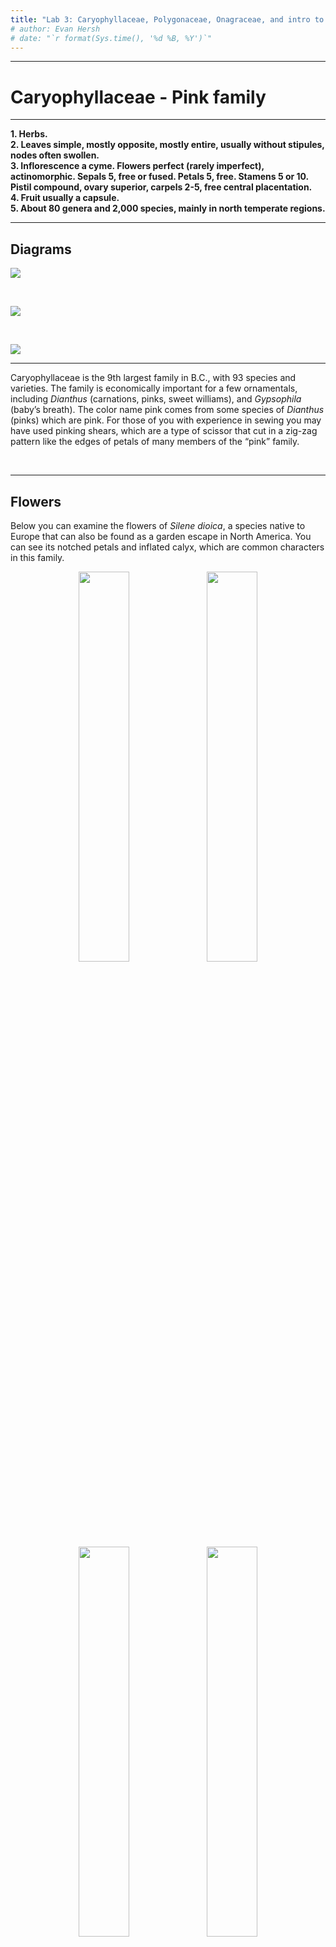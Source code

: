 ```yaml
---
title: "Lab 3: Caryophyllaceae, Polygonaceae, Onagraceae, and intro to GBIF"
# author: Evan Hersh
# date: "`r format(Sys.time(), '%d %B, %Y')`"
---
```


---

# Caryophyllaceae - Pink family

---

**1.	Herbs.**  
**2.	Leaves simple, mostly opposite, mostly entire, usually without stipules, nodes often swollen.**  
**3.	Inflorescence a cyme.  Flowers perfect (rarely imperfect), actinomorphic.  Sepals 5, free or fused.  Petals 5, free. Stamens 5 or 10.  Pistil compound, ovary superior, carpels 2-5, free central placentation.**  
**4.	Fruit usually a capsule.**  
**5.	About 80 genera and 2,000 species, mainly in north temperate regions.**  

---

## Diagrams

![](media/diagram_Caryophyllaceae1.png)

</br>

![](media/diagram_Caryophyllaceae2.png)

</br>

![](media/diagram_Caryophyllaceae3.png)

---

Caryophyllaceae is the 9th largest family in B.C., with 93 species and varieties.  The family is economically important for a few ornamentals, including *Dianthus* (carnations, pinks, sweet williams), and *Gypsophila* (baby's breath).  The color name pink comes from some species of *Dianthus* (pinks) which are pink.  For those of you with experience in sewing you may have used pinking shears, which are a type of scissor that cut in a zig-zag pattern like the edges of petals of many members of the “pink” family.

&nbsp;

---

## Flowers

Below you can examine the flowers of *Silene dioica*, a species native to Europe that can also be found as a garden escape in North America. You can see its notched petals and inflated calyx, which are common characters in this family. 

<p align="center">
![](./media/Caryophyllaceae_1.jpeg){width=40%} ![](./media/Caryophyllaceae_2.jpeg){width=40%}
![](./media/Caryophyllaceae_3.jpeg){width=40%} ![](./media/Caryophyllaceae_4.jpeg){width=40%}
</p>

&nbsp;

Here is a dissected flower. Can you identify all of the floral parts?

<p align="center">
![](./media/Caryophyllaceae_6.jpeg){width=80%}
</p>

&nbsp;

---

Here's a similar example of *Dianthus* sp. (carnations). *Dianthus* species are mainly native to Europe and Asia, but the genus is full of beautiful ornamentals that are planted worldwide. 

<p align="center">
![](./media/Caryophyllaceae_7.jpeg){width=40%} ![](./media/Caryophyllaceae_8.jpeg){width=40%}
![](./media/Caryophyllaceae_10.jpeg){width=40%}
</p>

&nbsp;

Here are some photos of a single petal from *Dianthus* sp. Can you identify the 'claw' and 'blade'?

<p align="center">
![](./media/Caryophyllaceae_11.jpeg){width=40%} ![](./media/Caryophyllaceae_12.jpeg){width=40%}
</p>

&nbsp;

---

## Leaves

Here you can see swollen nodes and opposite leaves, which are very common vegetative features in the Caryophyllaceae.

<p align="center">
![](./media/Caryophyllaceae_5.jpeg){width=80%}
</p>

<p align="center">
![](./media/Caryophyllaceae_9.jpeg){width=80%}
</p>

&nbsp;

---

## Fruit

Here is an unripe *Dianthus* fruit. You can see the fruit split open on the right. Can you tell the fruit type and placentation?

<p align="center">
![](./media/Caryophyllaceae_13.jpeg){width=40%} ![](./media/Caryophyllaceae_14.jpeg){width=40%}
</p>

&nbsp;

Here is a more mature example from *Silene dioica*.

<p align="center">
![](./media/Caryophyllaceae_16.jpeg){width=40%} ![](./media/Caryophyllaceae_17.jpeg){width=40%}
![](./media/Caryophyllaceae_18.jpeg){width=40%}
</p>



---

## Inflorescence

Another diagnostic character for the Caryophyllaceae is its inflorescence, which is typically a cyme. Pictured below is an inflorescence of *Stellaria media*, a common weed around the Vancouver area. Is this an example of a simple or a compound cyme?

<p align="center">
![](./media/Caryophyllaceae_15.jpeg){width=80%} 
</p>

</br>

*Silene dioica* also exhibits a cymose inflorescence structure.

<p align="center">
![](./media/Caryophyllaceae_19.jpeg){width=80%} 
</p>

---

## -KNOWLEDGE CHECK 3.1-

Draw a member of the Caryophyllaceae and include the following in your drawing: 

* Fused calyx  
* Notched petals
* Swollen nodes with opposite leaves
* Typical fruit and placentation 
* Cymose inflorescence structure  
* Make sure to label using the following terms: corolla, calyx, stamens, pistil, fruit (indicate fruit and placentation type)

&nbsp;

---

# Polygonaceae - Buckwheat family

---

**1.  Herbs, shrubs, or rarely vines or trees.**  
**2.  Leaves simple, alternate, often with a stipular sheath at the petiole base.  Stems often with swollen nodes.**  
**3.  Flowers usually perfect, actinomorphic, perianth in one series or of 2 series of 3 tepals each.  Tepals 3-6, usually not fused.  Stamens 6-9.  Pistil compound, ovary superior, carpels 2-4 but ovary with only 1 ovule, placentation basal.**  
**4.  Fruit an achene.**  
**5.  About 37 genera and 800 species, mainly in North Temperate regions.**  

---

## Diagrams

![](media/diagram_Polygonaceae1.png)

</br>

![](media/diagram_Polygonaceae2.png)

</br>

![](media/diagram_Polygonaceae3.png)

---

Polygonaceae is the 10th largest family in B.C., with 66 species, however this number includes several introduced weedy species.  Agricultural crops in the Polygonaceae include *Fagopyrum* (buckwheat) and *Rheum* (rhubarb).  A large number of *Polygonum* species have been reclassified to *Persicaria* and *Fallopia*.  When you use FNA and iNaturalist to identify members of this family make sure to check that you have the most current name.

---

## Flowers

Polygonaceae species typically have small white or pink flowers with parts in threes. Below you can see pictures of *Persicaria hydropiperoides*, a species that can be found around Vancouver in wet areas. Notice the crowded inflorescence with tiny pinkish flowers.

<p align="center">
![](./media/Polygonaceae_3.jpeg){width=40%} ![](./media/Polygonaceae_4.jpeg){width=40%}
</p>

&nbsp;

Another example is *Aconogonum campanulatum*, a species from the Himalayas that can be found at the UBC Botanical Garden. Take a look at those tiny flowers - can you identify the tepals, stamens, and styles?

<p align="center">
![](./media/Polygonaceae_5.jpeg){width=40%} ![](./media/Polygonaceae_6.jpeg){width=40%}
![](./media/Polygonaceae_7.jpeg){width=40%} ![](./media/Polygonaceae_8.jpeg){width=40%}
</p>

&nbsp;

---

## Nodes

An important diagnostic character for Polygonaceae is associated with their nodes, which are often swollen and have a stipular sheath (called an 'ocrea'). Can you see these characters in *P. hydropiperoides*?

<p align="center">
![](./media/Polygonaceae_1.jpeg){width=40%} ![](./media/Polygonaceae_2.jpeg){width=40%}
</p>

&nbsp;

Here are the nodes of *A. campanulatum*. In this species, the ocrea wraps around both the stem and the petiole - these different ocrea characters are often used in the Polygonaceae key to differentiate between species. In the photo on the right, you can see that ocrea has torn, but remains at the node as withered papery bits.

<p align="center">
![](./media/Polygonaceae_9.jpeg){width=40%} ![](./media/Polygonaceae_10.jpeg){width=40%}
</p>

---

## Heterostyly

The species *Fagopyrum esculentum* (buckwheat - not to be mistaken for *Eriogonum* sp. which are also called buckwheat...that's the problem with common names y'all!!!) is cultivated for its achenes (see below) and as a cover crop. *F. esculentum* is a great example of 'heterostyly', a condition that promotes outcrossing where flowers take two forms: 'pin' flowers that have long styles and short stamens, and 'thrum' flowers that have long stamens and short styles. Within an individual, every flower is either pin or thrum, and can only be pollinated by an insect that has visited the opposing form first. Can you differentiate between pin and thrum flowers in the pictures below?

<p align="center">
![](./media/Polygonaceae_11.jpeg){width=40%} ![](./media/Polygonaceae_12.jpeg){width=40%}
![](./media/Polygonaceae_13.jpeg){width=40%} ![](./media/Polygonaceae_14.jpeg){width=40%}
</p>

&nbsp;

---

## Fruit

Polygonaceae fruit are classified as achenes, despite the fact that they develop from a compound pistil. Even though they can have 2-4 carpels, only one ovule is formed within the ovary. Here you can see the three-sided achene of *F. esculentum*.

<p align="center">
![](./media/Polygonaceae_15.jpeg){width=40%} ![](./media/Polygonaceae_16.jpeg){width=40%}
</p>

&nbsp;

Achenes in the genus *Rumex* (docks and sorrels) are unique within the Polygonaceae. The inner three tepals are closely accrescent to the achene inside, forming a three-sided structure that is often adorned with wings or barbs on the margins. In addition, these inner tepals often have a round tubercule or 'callosity' on one or all three sides. See examples of *Rumex* achenes below. They often change to a reddish-brownish colour as they age. Can you spot the barbs and callosity? If you see anything like this out and about you can be pretty sure you've found *Rumex* sp....

<p align="center">
![](./media/Polygonaceae_17.jpeg){width=40%} ![](./media/Polygonaceae_18.jpeg){width=40%}
![](./media/Polygonaceae_19.jpeg){width=40%} ![](./media/Polygonaceae_20.jpeg){width=40%}
</p>

---

## -KNOWLEDGE CHECK 3.2-

Draw a Polygonaceae plant and include the following in your drawing:

* Small flowers with tepals 
* Swollen nodes and ocrea
* Simple leaves
* An achene (pretend your plant has achenes that resemble those found in the genus *Rumex*)
* Use the following terms to label your drawing: tepals, styles, stamens, node, achene, callosity, petiole, leaf blade, ocrea.  

&nbsp;

---

# Onagraceae - Evening-primrose family

--- 

**1.  Mainly herbs**  
**2. Leaves simple to pinnatifid, opposite or alternate, mostly without stipules**  
**3. Flowers perfect, mostly actinomorphic, hypanthium often conspicuous.  Sepals 4 (rarely 2 or 5), free or fused.  Petals 4 (rarely 2-6), free.  Stamens 2, 4 or 8.  Pistil compound, ovary inferior, carpels 4, placentation axile.**  
**4.  Fruit a capsule, or rarely a berry or nutlike.**  
**5. About 25 genera and 500 species, mainly New World, especially western North America.**  

---

## Diagrams

![](media/diagram_Onagraceae1.png)

</br>

![](media/diagram_Onagraceae2.png)

---

Members of the Onagraceae are easily recognized by their usually 4-merous polypetalous flowers with an inferior ovary.  It is the 18th largest family in B. C., with 46 taxa.  Several genera, especially *Fuchsia*, are grown as ornamentals, and oil from *Oenothera* seeds is used medicinally. 

---

## Flowers

You've seen *Fuschia* already in Lab 2. Take another look at the below photos, noting the long hypanthium, petaloid sepals, and inferior ovary. A conspicuous hypanthium, inferior ovary, and parts in 4's are good characters to help you narrow down to this family.

<p align="center">
![](./media/basic_1.jpeg){width=40%} ![](./media/basic_2.jpeg){width=40%}
![](./media/basic_2.5.jpeg){width=40%} ![](./media/basic_3.jpeg){width=40%}
</p>

<p align="center">
![](./media/basic_4.jpeg){width=80%}
</p>

&nbsp;

Here is a local weedy example, *Epilobium ciliatum*. It has small flowers with a long, slender ovary that is often mistaken as part of the pedicel. Can you identify all of the whorls?

<p align="center">
![](./media/Onagraceae_3.jpeg){width=40%} 
![](./media/Onagraceae_4.jpeg){width=40%}
![](./media/Onagraceae_5.jpeg){width=40%}
![](./media/Onagraceae_6.jpeg){width=40%}
</p>

&nbsp;

---

## Fruit

Most Onagraceae species form capsules from compound ovaries (though *Fuchsia* forms a berry). Here is a developing ovary from a *Fuchsia* flower. Can you tell how many carpels there are, and the type of placentation?

<p align="center">
![](./media/Onagraceae_1.jpeg){width=40%} 
![](./media/Onagraceae_2.jpeg){width=40%}
</p>

&nbsp;

*Epilobium* capsules dehisce along four sutures, and release hundreds of hairy seeds that disperse in the wind. 

<p align="center">
![](./media/Onagraceae_7.jpeg){width=40%} 
![](./media/Onagraceae_8.jpeg){width=40%}
![](./media/Onagraceae_9.jpeg){width=40%}
![](./media/Onagraceae_10.jpeg){width=40%}
</p>

&nbsp;

---

Some showy local examples come from the genus *Chamaenerion*. The top two photos show *C. angustifolium* (fireweed), which is a widespread weed that is often seen on roadsides and disturbed lots. The bottom two photos show *C. latifolium*, which has flowers that look quite similar to fireweed's but is much shorter and only found along subalpine streams. Can you see the parts in 4's?

<p align="center">
![](./media/Onagraceae_11.jpeg){width=40%} 
![](./media/Onagraceae_12.jpeg){width=40%}
</p>

<p align="center">
![](./media/Onagraceae_13.jpeg){width=40%}
![](./media/Onagraceae_14.jpeg){width=40%}
</p>

&nbsp;

---

## -KNOWLEDGE CHECK 3.3- 

Using the above photos, draw *Epilobium ciliatum* and include the following: 

* A drawing of a flower including long slender ovary
* A drawing of a mature, dehiscing capsule with hairy seeds  
* Label your drawings with the following terms: sepals, petals, stamens, style, stigma, ovary, capsule, seeds. 

---

# Exploring GBIF

---

## Motivation

As taxonomists it is useful to know where species occur and co-occur on continental scales to help inform species delimitations. For example, two sister species separated by a major geographic barrier (such as a mountain range) are not likely to interbreed. This type of information is one piece of the puzzle of delimiting species. To make preliminary estimates of a species' distribution, we can harness the data resources organized by the [Global Biodiversity Information Facility](https://www.gbif.org/what-is-gbif). GBIF is an open-access database housing information about where and when species have been observed or collected. To the modern plant taxonomist, it is indispensable: one can search GBIF for any plant taxon of interest, and immediately have access to all global records of where and when their plant has been observed.



<!-- To scratch the surface of GBIF reveals a massive database spanning the entire tree of life. How does one go about efficiently collecting, organizing, validating, and analyzing so much information? The solution is made tractable by employing data analysis tools like those found in R. By combining the biodiversity resources of GBIF with the analytical tools in R, we can collect, process, and visualize species distribution data on any laptop or tablet. In this week's lab we'll first gather the required tools (R and GBIF) and develop some basic skills using them. In the following lab we'll use our new skills to create research-grade distribution maps. -->

</br>

---

## Activity: Look up the occurrence of a local species

---

Let's jump into GBIF! First go to the [GBIF website](https://www.gbif.org). For this exercise, we'll focus on looking up species occurrence data. Click the "Get Data" tab at the top and select "Species" from the drop-down menu. Then type in your species of interest.

<p align="center">
![](./media/gbif_1.png){width=100%}
</p>

</br>

You can see the first name in the list is the "main" species page, and then it lists a series of hybrids (indicated by an 'x' between the two specific epithets). Clicking on the main entry will bring up an overview of the database for that species.

<p align="center">
![](./media/gbif_2.png){width=100%}
</p>

</br>

Just above the map on the top-left, it lists the total number of records in the database worldwide. Scrolling down a bit will show you a list of countries in which that species is considered "introduced" in, as well as the number of names for that species that occur in the database. *Epilobium ciliatum* is the only name used for this species in the GBIF database.

<p align="center">
![](./media/gbif_4.png){width=100%}
</p>

</br>

The map has tons of useful features for filtering data, including filters by year (slider at bottom-left) and by observation type (button in bottom-right). For example, we can zoom in on Europe (just like you would in Google Maps), and filter observations to only include human observations that were made after the year 1900. If we then click the "Explore area" button, we can view the data that matches our filtering criteria.

<p align="center">
![](./media/gbif_3.png){width=100%}
</p>

</br>

The "Metrics" tab will show us some great summary statistics of our filtered observations. At the top we see that our filters resulted in 82,617 occurrences (out of 123,331 total), so it appears that the majority of the observations of *E. ciliatum* come from Europe! Scrolling down a bit, we can see metrics on number of occurrences by month and year. This species is observed primarily between May and October (but a lot in January too), and the number of observations really takes off around 1975.

<p align="center">
![](./media/gbif_5.png){width=100%}
</p>

</br>

We can also adjust our filters using the pane on the left. Let's say we want to restrict our results to only those found on iNaturalist. Click "Dataset" tab and type in "iNaturalist" and select "iNaturalist Research-grade Observations". Now, we only have 230 observations! Why do you think there are so few? What happens if you do the same thing but in North America? What databases do the majority of *E. ciliatum* observations occur in in Europe?

---

## -KNOWLEDGE CHECK 3.4-

Using GBIF, look up one of the species you've observed for your iNaturalist project (or look up a nearby observation made by someone else). Restrict your observations to only those found within your continent after the year 1900, and answer the following questions:

* How many occurrences of this species are there in all databases? 
* How many names are used for this species?
* How many countries has this species been introduced to?
* In which month and year is this species observed the most?
* What database has the most occurrences?
* How many occurrences does iNaturalist have?
* How would you describe this species' geographic range?

---

# For next week (Lab 4)

* Please download and install ImageJ (https://imagej.nih.gov/ij/download.html), as we will be using it next week for Lab 4. 
* Also, if you haven't already, please put your info into the class google sheet (https://docs.google.com/spreadsheets/d/1lUajuGPwVc29feAesxS9DYLhfNqYxRrawvofaE6bYjA/edit#gid=0) so that I can invite you to our BIOL 324 iNaturalist project space. You will be using this sheet to fill in your herbarium specimen measurements for lab next week.
  + If you go to the second tab in the google sheet, you can put in your super-duper-cool custom team name ;-)


